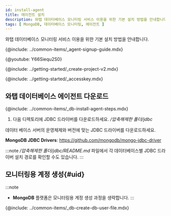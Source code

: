 ```yaml
---
id: install-agent
title: 에이전트 설치
description: 와탭 데이터베이스 모니터링 서비스 이용을 위한 기본 설치 방법을 안내합니다.
tags: [ MongoDB, 데이터베이스 모니터링, 에이전트 ]
---
```



와탭 데이터베이스 모니터링 서비스 이용을 위한 기본 설치 방법을 안내합니다.

{@include: ../common-items/_agent-signup-guide.mdx}

{@youtube: Y66Siequ2S0}

{@include: ../getting-started/_create-project-v2.mdx}

{@include: ../getting-started/_accesskey.mdx}

## 와탭 데이터베이스 에이전트 다운로드

{@include: ../common-items/_db-install-agent-steps.mdx}

1. 다음 디렉토리에 JDBC 드라이버를 다운로드하세요. */압축해제한 폴더/jdbc*

  데이터 베이스 서버의 운영체제와 버전에 맞는 JDBC 드라이버를 다운로드하세요.
  
**MongoDB JDBC Drivers**: https://github.com/mongodb/mongo-jdbc-driver

:::note
*/압축해제한 폴더/jdbc/README.md* 파일에서 각 데이터베이스별 JDBC 드라이버 설치 경로를 확인할 수도 있습니다.
:::

<!--
{@include: ../common-items/_db-create-monitoring-account.mdx}

```bash
create user whatap identified by '[DB_PASSWORD]'; ## 원하는 password를 입력하세요.
```
-->
<!-- 시스템 계정 사용 CUBRID -->
<!-- {@include: ../common-items/_db-create-monitoring-account-using-system.mdx}-->

## 모니터링용 계정 생성{#uid}

:::note
* **MongoDB** 플랫폼은 모니터링용 계정 생성 과정을 생략합니다.
:::

{@include: ../common-items/_db-create-db-user-file.mdx}